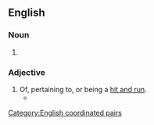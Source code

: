 {{also|hit and run}}
==English==

===Noun===
{{en-noun}}
{{wikipedia}}

# {{alternative spelling of|en|hit and run}}

===Adjective===
{{en-adj|-}}

# Of, pertaining to, or being a [[#Noun|hit and run]].
#*{{quote-video game|en||developer={{w|BioWare}}|title={{w|Mass Effect 3}}|location=Redwood City|publisher=Electronic Arts|year=2012|platform=PC|scene=Janiri|oclc=962368035|text=During the Reaper attack on Thessia, the asari armada used Janiri as a staging base for their '''hit-and-run''' attacks on the invading Reapers, striking, jumping to FTL to lose pursuers, and discharging the static into Janiri's magnetic field as they prepared for another attack.}}

[[Category:English coordinated pairs]]